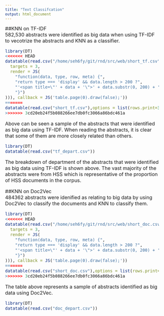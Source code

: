 ```yaml
---
title: "Text Classifcation"
output: html_document
---
```

<font size="3">
##KNN on TF-IDF  
582,530 abstracts were identified as big data when using TF-IDF to vecotrize the abstracts and KNN as a classifier. 
```r
library(DT)
<<<<<<< HEAD
datatable(read.csv("/home/seh6fy/git/rnd/src/web/short_tf.csv"),options = list(pageLength = 3, columnDefs = list(list(
  targets = 3,
  render = JS(
    "function(data, type, row, meta) {",
    "return type === 'display' && data.length > 200 ?",
    "'<span title=\"' + data + '\">' + data.substr(0, 200) + '...</span>' : data;",
    "}")
))), callback = JS('table.page(0).draw(false);'))
=======
datatable(read.csv("short_tf.csv"),options = list(rows.print=3)) 
>>>>>>> 3cd20eb24f5b088266ee7db0fc3066a86bdc461a
```
Above can be seen a sample of the abstracts that were identified as big data using TF-IDF. When reading the abstracts, it is clear that some of them are more closely related than others.  
```r
library(DT)
datatable(read.csv("tf_depart.csv"))
```
The breakdown of department of the abstracts that were identified as big data using TF-IDF is shown above. The vast majority of the abstracts were from HSS which is representative of the proportion of HSS documents in the corpus.   

##KNN on Doc2Vec  
484362 abstracts were idenified as relating to big data by using Doc2Vec to classify the documents and KNN to classify them. 
```r
library(DT)
<<<<<<< HEAD
datatable(read.csv("/home/seh6fy/git/rnd/src/web/short_doc.csv"),options = list(pageLength = 3, columnDefs = list(list(
  targets = 3,
  render = JS(
    "function(data, type, row, meta) {",
    "return type === 'display' && data.length > 200 ?",
    "'<span title=\"' + data + '\">' + data.substr(0, 200) + '...</span>' : data;",
    "}")
))), callback = JS('table.page(0).draw(false);'))
=======
datatable(read.csv("short_doc.csv"),options = list(rows.print=3)) 
>>>>>>> 3cd20eb24f5b088266ee7db0fc3066a86bdc461a
```
The table above represents a sample of abstracts identified as big data using Doc2Vec. 
```r
library(DT)
datatable(read.csv("doc_depart.csv"))
```

